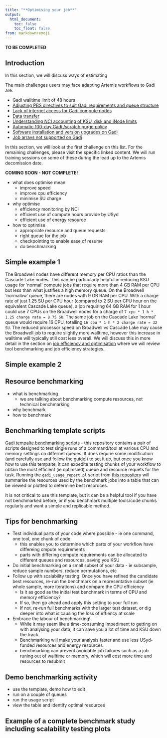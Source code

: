 ```yaml
---
title: "**Optimising your job**"
output:
  html_document:
    toc: false
    toc_float: false
from: markdown+emoji
---
```




**TO BE COMPLETED** 


## Introduction

In this section, we will discuss ways of estimating  

The main challenges users may face adapting Artemis workflows to Gadi are:


- Gadi walltime limit of 48 hours
- [Adjusting PBS directives to suit Gadi requirements and queue structure](./08_job_script.qmd)
- [Lack of internet access for Gadi compute nodes](./08_job_script.qmd#lack-of-internet-access-on-compute-nodes)
- [Data transfer](./05_data_transfer.qmd)
- [Understanding NCI accounting of KSU, disk and iNode limits](./06_accounting.qmd)
- [Automatic 100-day Gadi /scratch purge policy](https://opus.nci.org.au/spaces/Help/pages/241926268/Recover+Files...#RecoverFiles...-RecoverQuarantinedFilesonscratch)
- [Software installation and version upgrades on Gadi](./11_software.qmd) 
- [Job arrays not supported on Gadi](./13_parralel_jobs.qmd) 

In this section, we will look at the first challenge on this list. For the remaining challenges, please visit the specific linked content. We will run training sessions on some of these during the lead up to the Artemis decomission date.


**COMING SOON - NOT COMPLETE!**

- what does optimise mean
  - improve speed
  - improve cpu efficiency
  - minimise SU charge
- why optimise
  - efficiency monitoring by NCI
  - efficient use of compute hours provide by USyd
  - efficient use of energy resource
- how to optimise
  - appropriate resource and queue requests
  - right queue for the job
  - checkpointing to enable ease of resume
  - do benchmarking


## Simple example 1

The Broadwell nodes have different memory per CPU ratios than the Cascade Lake nodes. This can be particularly helpful in reducing KSU usage for 'normal' compute jobs that require more than 4 GB RAM per CPU but less than what justifies a high memory queue. On the Broadwell 'normalbw' queue, there are nodes with 9 GB RAM per CPU. With a charge rate of just 1.25 SU per CPU hour (compared to 2 SU per CPU hour on the equivalent Cascade Lake queue), a job requiring 64 GB RAM for 1 hour could use 7 CPUs on the Broadwell nodes for a charge of `7 cpu * 1 h * 1.25 charge rate = 8.75 SU`. The same job on the Cascade Lake 'normal' queue would require 16 CPU, totalling `16 cpu * 1 h * 2 charge rate = 32 SU`. The reduced processor speed on Broadwell vs Cascade Lake may cause the Broadwell job to require slightly more walltime, however this increase in walltime will typically still cost less overall. We will discuss this in more detail in the section on [job efficiency and optimisation](./10_job_efficiency.qmd) where we will review tool benchmarking and job efficiency strategies. 

## Simple example 2 


## Resource benchmarking

- what is benchmarking
  - we are talking about benchmarking compute resources, not technical benchmarking
- why benchmark
- how to benchmark 

## Benchmarking template scripts

[Gadi tempalte benchmarking scripts](https://github.com/Sydney-Informatics-Hub/Gadi-benchmarking) - this repository contains a pair of scripts designed to test single runs of a command/tool at various CPU and memory settings on differnet queues. It does requrie some modification (and carefully use and follow the guide!) to set it up, but once you know how to use this tempalte, it can expedite testing chunks of your workflow to obtain the most efficient (ie optimsied) queue and resource requets for the task. Running the `gadi_usage_report.pl` script from [this repository](https://github.com/Sydney-Informatics-Hub/HPC_usage_reports) will summarise the resources used by the benchmark jobs into a table that can be viewed or plotted to determine best resoruces. 

It is not critical to use this template, but it can be a helpful tool if you have not benchmarked before, or if you benchmark multiple tools/code chunks regularly and want a simple and replicable method. 

## Tips for benchmarking
- Test individual parts of your code where possible - ie one command, one tool, one chunk of code
  - this enables you to determine which parts of your workflow have differeing cmpute requirements
  - parts with differing compute requirements can be allocated to different queues and resources, saving you KSU
- Do initial benchmarking on a small subset of your data - ie subsample, reduce sample numbers, reduce permutations, etc
- Follow up with scalability testing: Once you have refined the candidate best resources, re-run the benchmark on a representative subset (ie whole sample, more iterations) and compare the CPU efficiency
  - Is it as good as the initial test benchmark in terms of CPU and memory efficiency?
  - If so, then go ahead and apply this setting to your full run
  - If not, re-run full benchmarks with the larger test dataset, or dig deeper into what is causing the loss of effiency at scale
- Embrace the labour of benchmarking!
  - While it may seem like a time-consuming impediment to getting on with analysing your data, it can save you a lot of time and KSU down the track. 
  - Benchmarking will make your analysis faster and use less USyd-funded resources and energy resources
  - benchmarking can prevent avoidable job failures such as a job runing out of walltime or memory, which will cost more time and resources to resubmit

## Demo benchmarking activity

- use the template, demo how to edit 
- run on a couple of queues
- run the usage script
- view the table and identify optimal resources 

## Example of a complete benchmark study including scalability testing plots